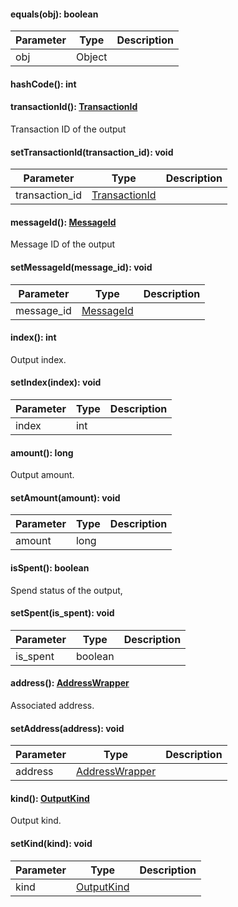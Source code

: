 
#### equals(obj): boolean



| Parameter       | Type |  Description |
| --------------- | -------- | -------- |
| obj | Object |   |

#### hashCode(): int




#### transactionId(): [TransactionId](#transactionid)

Transaction ID of the output


#### setTransactionId(transaction_id): void



| Parameter       | Type |  Description |
| --------------- | -------- | -------- |
| transaction_id | [TransactionId](#transactionid) |   |

#### messageId(): [MessageId](#messageid)

Message ID of the output


#### setMessageId(message_id): void



| Parameter       | Type |  Description |
| --------------- | -------- | -------- |
| message_id | [MessageId](#messageid) |   |

#### index(): int

Output index.


#### setIndex(index): void



| Parameter       | Type |  Description |
| --------------- | -------- | -------- |
| index | int |   |

#### amount(): long

Output amount.


#### setAmount(amount): void



| Parameter       | Type |  Description |
| --------------- | -------- | -------- |
| amount | long |   |

#### isSpent(): boolean

Spend status of the output,


#### setSpent(is_spent): void



| Parameter       | Type |  Description |
| --------------- | -------- | -------- |
| is_spent | boolean |   |

#### address(): [AddressWrapper](#addresswrapper)

Associated address.


#### setAddress(address): void



| Parameter       | Type |  Description |
| --------------- | -------- | -------- |
| address | [AddressWrapper](#addresswrapper) |   |

#### kind(): [OutputKind](#outputkind)

Output kind.


#### setKind(kind): void



| Parameter       | Type |  Description |
| --------------- | -------- | -------- |
| kind | [OutputKind](#outputkind) |   |

